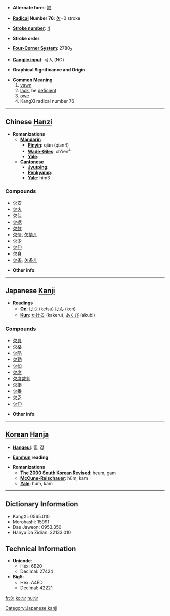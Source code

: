 * '''Alternate form''': [[缺]]

* '''[[Wiktionary:Chinese radical index| Radical]] Number 76''': [[Wiktionary:Chinese radical index 欠|欠]]+0 stroke

* '''[[Wiktionary:Chinese total strokes index|Stroke number]]''': [[Wiktionary:Chinese total strokes index 4|4]]

* '''Stroke order''': 

* '''[[Wiktionary:Chinese four corner index|Four-Corner System]]''': 2780<sub>2</sub>

* '''[[Wiktionary:Chinese Cangjie index|Cangjie input]]''': 弓人 (NO)

* '''Graphical Significance and Origin''': 

* '''Common Meaning'''
*# [[yawn]]
*# [[lack]], be [[deficient]]
*# [[owe]]
*# KangXi radical number 76


----

== Chinese [[Hanzi]] ==

* '''Romanizations'''
** '''[[Mandarin]]'''
*** '''[[Pinyin]]''': qiàn (qian4)
*** '''[[Wade-Giles]]''': ch'ien<sup>4</sup>
*** '''[[Yale]]''': 
** '''[[Cantonese]]'''
*** '''[[Jyutping]]''':
*** '''[[Penkyamp]]''': 
*** '''[[Yale]]''': him3

===Compounds===
*[[欠安]]
*[[欠火]]
*[[欠佳]]
*[[欠据]]
*[[欠款]]
*[[欠情]], [[欠情儿]]
*[[欠少]]
*[[欠伸]]
*[[欠身]]
*[[欠条]], [[欠条儿]]

* '''Other info''': 

----

== Japanese [[Kanji]] ==

* '''Readings'''
** '''[[On]]''': [[けつ]] (ketsu) [[けん]] (ken)
** '''[[Kun]]''': [[かける]] (kakeru), [[あくび]] (akubi)

===Compounds===
*[[欠員]]
*[[欠格]]
*[[欠陥]]
*[[欠勤]]
*[[欠如]]
*[[欠席]]
*[[欠席裁判]]
*[[欠損]]
*[[欠番]]
*[[欠乏]]
*[[欠伸]]

* '''Other info''':  

----

== [[Korean]] [[Hanja]] ==

* '''[[Hangeul]]''': 흠, 감

* '''[[Eumhun]] reading''': 

* '''Romanizations'''
** '''[[The 2000 South Korean Revised Romanization|The 2000 South Korean Revised]]''': heum, gam
** '''[[McCune-Reischauer]]''': hŭm, kam
** '''[[Yale]]''': hum, kam

----

== Dictionary Information ==

* KangXi: 0565.010
* Morohashi: 15991
* Dae Jaweon: 0953.350
* Hanyu Da Zidian: 32133.010

== Technical Information ==

* '''Unicode''':
** Hex: 6B20
** Decimal: 27424
* '''Big5''':
** Hex: A4ED
** Decimal: 42221

[[Category:Japanese kanji]]

[[fr:欠]]
[[ko:欠]]
[[hu:欠]]
